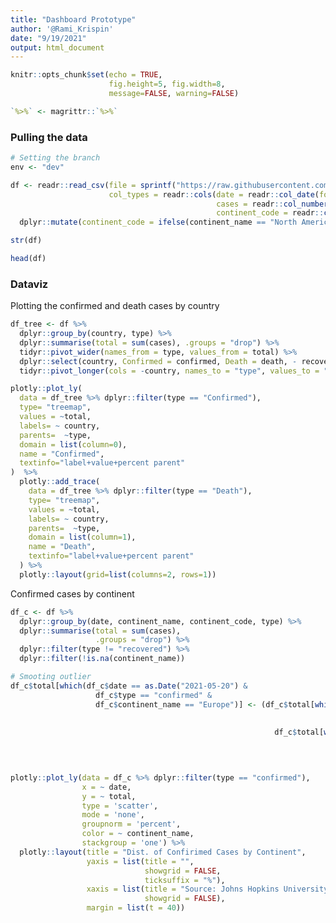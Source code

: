 ```yaml
---
title: "Dashboard Prototype"
author: '@Rami_Krispin'
date: "9/19/2021"
output: html_document
---
```


```r
knitr::opts_chunk$set(echo = TRUE,
                      fig.height=5, fig.width=8, 
                      message=FALSE, warning=FALSE)

`%>%` <- magrittr::`%>%`
```



### Pulling the data

```r
# Setting the branch
env <- "dev"

df <- readr::read_csv(file = sprintf("https://raw.githubusercontent.com/RamiKrispin/coronavirus/%s/csv/coronavirus.csv", env),
                      col_types = readr::cols(date = readr::col_date(format = "%Y-%m-%d"),
                                              cases = readr::col_number(),
                                              continent_code = readr::col_character())) %>%
  dplyr::mutate(continent_code = ifelse(continent_name == "North America", "NA", continent_code))

str(df)

head(df)
```



### Dataviz


Plotting the confirmed and death cases by country

```r
df_tree <- df %>%
  dplyr::group_by(country, type) %>%
  dplyr::summarise(total = sum(cases), .groups = "drop") %>%
  tidyr::pivot_wider(names_from = type, values_from = total) %>%
  dplyr::select(country, Confirmed = confirmed, Death = death, - recovered) %>%
  tidyr::pivot_longer(cols = -country, names_to = "type", values_to = "total")

plotly::plot_ly(
  data = df_tree %>% dplyr::filter(type == "Confirmed"),
  type= "treemap",
  values = ~total,
  labels= ~ country,
  parents=  ~type,
  domain = list(column=0),
  name = "Confirmed",
  textinfo="label+value+percent parent"
)  %>%
  plotly::add_trace(
    data = df_tree %>% dplyr::filter(type == "Death"),
    type= "treemap",
    values = ~total,
    labels= ~ country,
    parents=  ~type,
    domain = list(column=1),
    name = "Death",
    textinfo="label+value+percent parent"
  ) %>%
  plotly::layout(grid=list(columns=2, rows=1))

```



Confirmed cases by continent

```r
df_c <- df %>% 
  dplyr::group_by(date, continent_name, continent_code, type) %>%
  dplyr::summarise(total = sum(cases),
                   .groups = "drop") %>%
  dplyr::filter(type != "recovered") %>%
  dplyr::filter(!is.na(continent_name))

# Smooting outlier
df_c$total[which(df_c$date == as.Date("2021-05-20") & 
                   df_c$type == "confirmed" &
                   df_c$continent_name == "Europe")] <- (df_c$total[which(df_c$date == as.Date("2021-05-19") & 
                                                                           df_c$type == "confirmed" &
                                                                           df_c$continent_name == "Europe")] + 
                                                           df_c$total[which(df_c$date == as.Date("2021-05-21") & 
                                                                              df_c$type == "confirmed" &
                                                                              df_c$continent_name == "Europe")]) / 2


plotly::plot_ly(data = df_c %>% dplyr::filter(type == "confirmed"),
                x = ~ date,
                y = ~ total,
                type = 'scatter', 
                mode = 'none', 
                groupnorm = 'percent',
                color = ~ continent_name,
                stackgroup = 'one') %>%
  plotly::layout(title = "Dist. of Confirimed Cases by Continent",
                 yaxis = list(title = "",
                              showgrid = FALSE,
                              ticksuffix = "%"),
                 xaxis = list(title = "Source: Johns Hopkins University Center for Systems Science and Engineering",
                              showgrid = FALSE), 
                 margin = list(t = 40))
```

